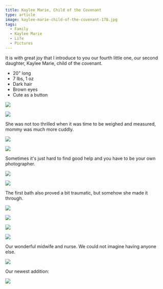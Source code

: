 ```yaml
---
title: Kaylee Marie, Child of the Covenant
type: article
image: kaylee-marie-child-of-the-covenant-178.jpg
tags:
  - Family
  - Kaylee Marie
  - Life
  - Pictures
---
```


It is with great joy that I introduce to you our fourth little one, our second daughter, Kaylee Marie, child of the covenant.

-   ‎20” long
-   7 lbs, 1 oz
-   Dark hair
-   Brown eyes
-   Cute as a button

![](/images/uploads/1543/img_1552__560.jpg)

![](/images/uploads/1543/img_1560__560.jpg)

She was not too thrilled when it was time to be weighed and measured, mommy was much more cuddly.

![](/images/uploads/1543/img_1577__560.jpg)

![](/images/uploads/1543/img_1580__560.jpg)

Sometimes it's just hard to find good help and you have to be your own photographer.

![](/images/uploads/1543/img_1591__560.jpg)

![](/images/uploads/1543/img_1592__560.jpg)

The first bath also proved a bit traumatic, but somehow she made it through.

![](/images/uploads/1543/img_1614__560.jpg)

![](/images/uploads/1543/img_1617__560.jpg)

![](/images/uploads/1543/img_1626__560.jpg)

![](/images/uploads/1543/img_1629__560.jpg)

Our wonderful midwife and nurse. We could not imagine having anyone else.

![](/images/uploads/1543/img_1633__560.jpg)

Our newest addition:

![](/images/uploads/1543/img_1622__560.jpg)
